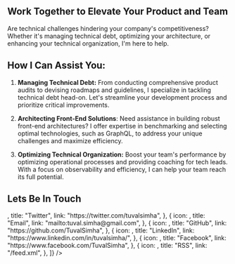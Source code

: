 
<HireMe />

## Work Together to Elevate Your Product and Team

Are technical challenges hindering your company's competitiveness? Whether it's managing technical debt, optimizing your architecture, or enhancing your technical organization, I'm here to help.

## How I Can Assist You:

1. **Managing Technical Debt:** From conducting comprehensive product audits to devising roadmaps and guidelines, I specialize in tackling technical debt head-on. Let's streamline your development process and prioritize critical improvements.

2. **Architecting Front-End Solutions**: Need assistance in building robust front-end architectures? I offer expertise in benchmarking and selecting optimal technologies, such as GraphQL, to address your unique challenges and maximize efficiency.

3. **Optimizing Technical Organization:** Boost your team's performance by optimizing operational processes and providing coaching for tech leads. With a focus on observability and efficiency, I can help your team reach its full potential.

## Lets Be In Touch

<RevealOnScroll>
  <SmallCards
    items={[
      {
        icon: <FaTwitter />,
        title: "Twitter",
        link: "https://twitter.com/tuvalsimha",
      },
      {
        icon: <SiGmail />,
        title: "Email",
        link: "mailto:tuval.simha@gmail.com",
      },
      {
        icon: <FaGithub />,
        title: "GitHub",
        link: "https://github.com/TuvalSimha",
      },
      {
        icon: <FaLinkedin />,
        title: "LinkedIn",
        link: "https://www.linkedin.com/in/tuvalsimha/",
      },
      {
        icon: <FaFacebook />,
        title: "Facebook",
        link: "https://www.facebook.com/TuvalSimha",
      },
      {
        icon: <FaRss />,
        title: "RSS",
        link: "/feed.xml",
      },
    ]}
  />
</RevealOnScroll>
